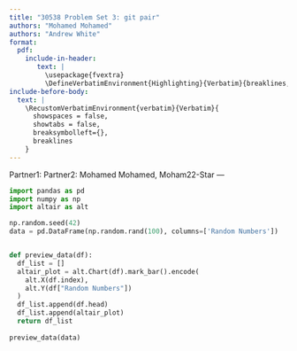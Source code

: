 ```yaml
---
title: "30538 Problem Set 3: git pair"
authors: "Mohamed Mohamed"
authors: "Andrew White"
format: 
  pdf:
    include-in-header: 
       text: |
         \usepackage{fvextra}
         \DefineVerbatimEnvironment{Highlighting}{Verbatim}{breaklines,commandchars=\\\{\}}
include-before-body:
  text: |
    \RecustomVerbatimEnvironment{verbatim}{Verbatim}{
      showspaces = false,
      showtabs = false,
      breaksymbolleft={},
      breaklines
    }
---
```

Partner1: 
Partner2: Mohamed Mohamed, Moham22-Star
---

```python
import pandas as pd
import numpy as np
import altair as alt

np.random.seed(42)
data = pd.DataFrame(np.random.rand(100), columns=['Random Numbers'])


def preview_data(df):
  df_list = []
  altair_plot = alt.Chart(df).mark_bar().encode(
    alt.X(df.index),
    alt.Y(df["Random Numbers"])
  )
  df_list.append(df.head)
  df_list.append(altair_plot)
  return df_list
	
preview_data(data)
```